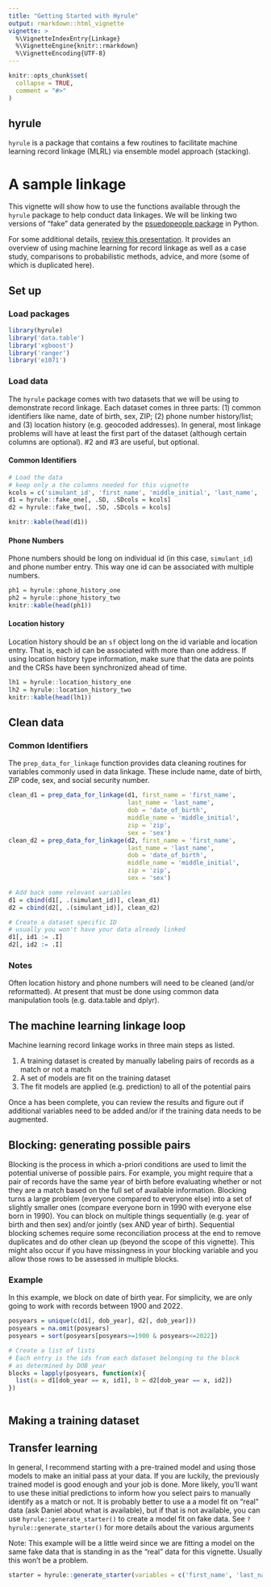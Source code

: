 ```yaml
---
title: "Getting Started with Hyrule"
output: rmarkdown::html_vignette
vignette: >
  %\VignetteIndexEntry{Linkage}
  %\VignetteEngine{knitr::rmarkdown}
  %\VignetteEncoding{UTF-8}
---
```


```r
knitr::opts_chunk$set(
  collapse = TRUE,
  comment = "#>"
)
```

## hyrule

`hyrule` is a package that contains a few routines to facilitate machine learning record linkage (MLRL) via ensemble model approach (stacking).

# A sample linkage

This vignette will show how to use the functions available through the `hyrule` package to help conduct data linkages. We will be linking two versions of "fake" data generated by the [psuedopeople package](https://pseudopeople.readthedocs.io/en/latest/index.html) in Python.

For some additional details, [review this presentation](Ensemble%20machine%20learning%20for%20record%20linkage.pdf). It provides an overview of using machine learning for record linkage as well as a case study, comparisons to probabilistic methods, advice, and more (some of which is duplicated here).

## Set up

### Load packages

```r
library(hyrule)
library('data.table')
library('xgboost')
library('ranger')
library('e1071')

```

### Load data

The `hyrule` package comes with two datasets that we will be using to demonstrate record linkage. Each dataset comes in three parts: (1) common identifiers like name, date of birth, sex, ZIP; (2) phone number history/list; and (3) location history (e.g. geocoded addresses). In general, most linkage problems will have at least the first part of the dataset (although certain columns are optional). #2 and #3 are useful, but optional.

#### Common Identifiers

```r

# Load the data
# keep only a the columns needed for this vignette
kcols = c('simulant_id', 'first_name', 'middle_initial', 'last_name', 'date_of_birth', 'sex', 'zip')
d1 = hyrule::fake_one[, .SD, .SDcols = kcols]
d2 = hyrule::fake_two[, .SD, .SDcols = kcols]
```

```r
knitr::kable(head(d1))
```

#### Phone Numbers

Phone numbers should be long on individual id (in this case, `simulant_id`) and phone number entry. This way one id can be associated with multiple numbers.

```r
ph1 = hyrule::phone_history_one
ph2 = hyrule::phone_history_two
knitr::kable(head(ph1))
```

#### Location history

Location history should be an `sf` object long on the id variable and location entry. That is, each id can be associated with more than one address. If using location history type information, make sure that the data are points and the CRSs have been synchronized ahead of time.

```r
lh1 = hyrule::location_history_one
lh2 = hyrule::location_history_two
knitr::kable(head(lh1))
```

## Clean data

### Common Identifiers

The `prep_data_for_linkage` function provides data cleaning routines for variables commonly used in data linkage. These include name, date of birth, ZIP code, sex, and social security number.

```r
clean_d1 = prep_data_for_linkage(d1, first_name = 'first_name',
                                 last_name = 'last_name',
                                 dob = 'date_of_birth',
                                 middle_name = 'middle_initial',
                                 zip = 'zip',
                                 sex = 'sex')
clean_d2 = prep_data_for_linkage(d2, first_name = 'first_name',
                                 last_name = 'last_name',
                                 dob = 'date_of_birth',
                                 middle_name = 'middle_initial',
                                 zip = 'zip',
                                 sex = 'sex')

# Add back some relevant variables
d1 = cbind(d1[, .(simulant_id)], clean_d1)
d2 = cbind(d2[, .(simulant_id)], clean_d2)

# Create a dataset specific ID
# usually you won't have your data already linked
d1[, id1 := .I]
d2[, id2 := .I]

```

### Notes

Often location history and phone numbers will need to be cleaned (and/or reformatted). At present that must be done using common data manipulation tools (e.g. data.table and dplyr).

## The machine learning linkage loop

Machine learning record linkage works in three main steps as listed.

1.  A training dataset is created by manually labeling pairs of records as a match or not a match
2.  A set of models are fit on the training dataset
3.  The fit models are applied (e.g. prediction) to all of the potential pairs

Once a has been complete, you can review the results and figure out if additional variables need to be added and/or if the training data needs to be augmented.

## Blocking: generating possible pairs

Blocking is the process in which a-priori conditions are used to limit the potential universe of possible pairs. For example, you might require that a pair of records have the same year of birth before evaluating whether or not they are a match based on the full set of available information. Blocking turns a large problem (everyone compared to everyone else) into a set of slightly smaller ones (compare everyone born in 1990 with everyone else born in 1990). You can block on multiple things sequentially (e.g. year of birth and then sex) and/or jointly (sex AND year of birth). Sequential blocking schemes require some reconciliation process at the end to remove duplicates and do other clean up (beyond the scope of this vignette). This might also occur if you have missingness in your blocking variable and you allow those rows to be assessed in multiple blocks.

### Example

In this example, we block on date of birth year. For simplicity, we are only going to work with records between 1900 and 2022.

```r

posyears = unique(c(d1[, dob_year], d2[, dob_year]))
posyears = na.omit(posyears)
posyears = sort(posyears[posyears>=1900 & posyears<=2022])

# Create a list of lists
# Each entry is the ids from each dataset belonging to the block
# as determined by DOB year
blocks = lapply(posyears, function(x){
  list(a = d1[dob_year == x, id1], b = d2[dob_year == x, id2])
})



```

## Making a training dataset

## Transfer learning

In general, I recommend starting with a pre-trained model and using those models to make an initial pass at your data. If you are luckily, the previously trained model is good enough and your job is done. More likely, you'll want to use these initial predictions to inform how you select pairs to manually identify as a match or not. It is probably better to use a a model fit on "real" data (ask Daniel about what is available), but if that is not available, you can use `hyrule::generate_starter()` to create a model fit on fake data. See `?hyrule::generate_starter()` for more details about the various arguments

Note: This example will be a little weird since we are fitting a model on the same fake data that is standing in as the "real" data for this vignette. Usually this won't be a problem.

```r
starter = hyrule::generate_starter(variables = c('first_name', 'last_name', 'date_of_birth'), match_prop = .5)
```

\
